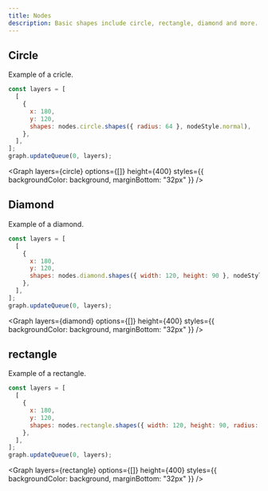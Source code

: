 ```yaml
---
title: Nodes
description: Basic shapes include circle, rectangle, diamond and more...
---
```


## Circle

Example of a cricle.

```js
const layers = [
  [
    {
      x: 180,
      y: 120,
      shapes: nodes.circle.shapes({ radius: 64 }, nodeStyle.normal),
    },
  ],
];
graph.updateQueue(0, layers);
```

<Graph layers={circle} options={[]} height={400} styles={{ backgroundColor: background, marginBottom: "32px" }} />


## Diamond

Example of a diamond.

```js
const layers = [
  [
    {
      x: 180,
      y: 120,
      shapes: nodes.diamond.shapes({ width: 120, height: 90 }, nodeStyle.normal),
    },
  ],
];
graph.updateQueue(0, layers);
```

<Graph layers={diamond} options={[]} height={400} styles={{ backgroundColor: background, marginBottom: "32px" }} />

## rectangle

Example of a rectangle.

```js
const layers = [
  [
    {
      x: 180,
      y: 120,
      shapes: nodes.rectangle.shapes({ width: 120, height: 90, radius: 9 }, nodeStyle.normal),
    },
  ],
];
graph.updateQueue(0, layers);
```

<Graph layers={rectangle} options={[]} height={400} styles={{ backgroundColor: background, marginBottom: "32px" }} />